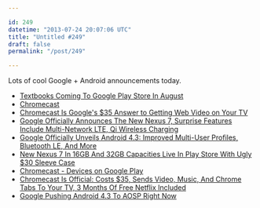 ```yaml
---

id: 249
datetime: "2013-07-24 20:07:06 UTC"
title: "Untitled #249"
draft: false
permalink: "/post/249"

---
```


Lots of cool Google + Android announcements today. 

 
 * [Textbooks Coming To Google Play Store In August](http://www.androidpolice.com/2013/07/24/textbooks-coming-to-google-play-store-in-august/)
 * [Chromecast](https://www.google.com/intl/en/chrome/devices/chromecast/#netflix)
 * [Chromecast Is Google's $35 Answer to Getting Web Video on Your TV](http://gizmodo.com/chromecast-is-googles-answer-getting-web-video-on-you-896777286)
 * [Google Officially Announces The New Nexus 7, Surprise Features Include Multi-Network LTE, Qi Wireless Charging](http://www.androidpolice.com/2013/07/24/google-officially-announces-the-new-nexus-7-surprise-features-include-multi-network-lte-qi-wireless-charging/)
 * [Google Officially Unveils Android 4.3: Improved Multi-User Profiles, Bluetooth LE, And More](http://www.androidpolice.com/2013/07/24/google-officially-unveils-android-4-3-improved-multi-user-profiles-bluetooth-le-and-more/)
 * [New Nexus 7 In 16GB And 32GB Capacities Live In Play Store With Ugly $30 Sleeve Case](http://www.androidpolice.com/2013/07/24/new-nexus-7-in-16gb-and-32gb-capacities-live-in-play-store-with-ugly-30-sleeve-case/)
 * [Chromecast - Devices on Google Play](https://play.google.com/store/devices/details?id=chromecast)
 * [Chromecast Is Official: Costs $35, Sends Video, Music, And Chrome Tabs To Your TV, 3 Months Of Free Netflix Included](http://www.androidpolice.com/2013/07/24/chromecast-is-official-costs-35-sends-video-music-and-chrome-tabs-to-your-tv-3-months-of-free-netflix-included/)
 * [Google Pushing Android 4.3 To AOSP Right Now](http://www.androidpolice.com/2013/07/24/google-pushing-android-4-3-to-aosp-right-now/)



